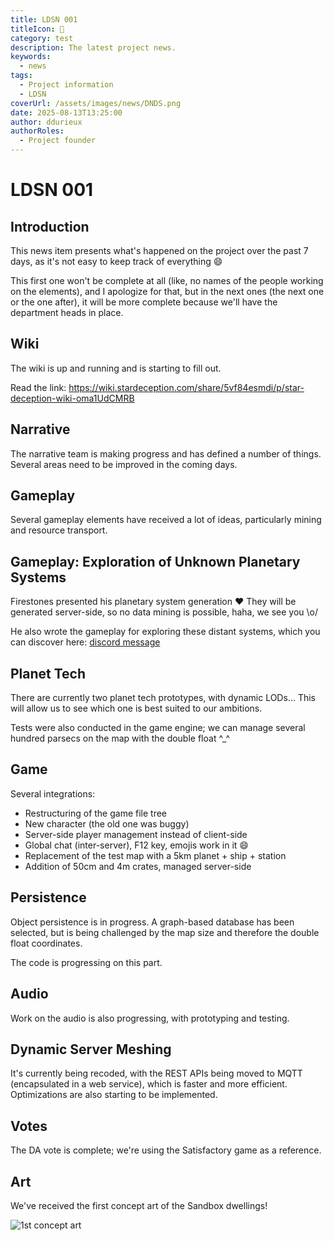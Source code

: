 ```yaml
---
title: LDSN 001
titleIcon: 📰
category: test
description: The latest project news.
keywords:
  - news
tags:
  - Project information
  - LDSN
coverUrl: /assets/images/news/DNDS.png
date: 2025-08-13T13:25:00
author: ddurieux
authorRoles:
  - Project founder
---
```


# LDSN 001

## Introduction

This news item presents what's happened on the project over the past 7 days, as it's not easy to keep track of everything 😄

This first one won't be complete at all (like, no names of the people working on the elements), and I apologize for that, but in the next ones (the next one or the one after), it will be more complete because we'll have the department heads in place.

## Wiki

The wiki is up and running and is starting to fill out.

Read the link: https://wiki.stardeception.com/share/5vf84esmdi/p/star-deception-wiki-oma1UdCMRB

## Narrative

The narrative team is making progress and has defined a number of things. Several areas need to be improved in the coming days.

## Gameplay

Several gameplay elements have received a lot of ideas, particularly mining and resource transport.

## Gameplay: Exploration of Unknown Planetary Systems

Firestones presented his planetary system generation ❤️
They will be generated server-side, so no data mining is possible, haha, we see you \o/

He also wrote the gameplay for exploring these distant systems, which you can discover here: [discord message](https://discord.com/channels/1399325839665004554/1404482920655093812/1404482920655093812)

## Planet Tech

There are currently two planet tech prototypes, with dynamic LODs...
This will allow us to see which one is best suited to our ambitions.

Tests were also conducted in the game engine; we can manage several hundred parsecs on the map with the double float ^\_^

## Game

Several integrations:

- Restructuring of the game file tree
- New character (the old one was buggy)
- Server-side player management instead of client-side
- Global chat (inter-server), F12 key, emojis work in it 😄
- Replacement of the test map with a 5km planet + ship + station
- Addition of 50cm and 4m crates, managed server-side

## Persistence

Object persistence is in progress. A graph-based database has been selected, but is being challenged by the map size and therefore the double float coordinates.

The code is progressing on this part.

## Audio

Work on the audio is also progressing, with prototyping and testing.

## Dynamic Server Meshing

It's currently being recoded, with the REST APIs being moved to MQTT (encapsulated in a web service), which is faster and more efficient.
Optimizations are also starting to be implemented.

## Votes

The DA vote is complete; we're using the Satisfactory game as a reference.

## Art

We've received the first concept art of the Sandbox dwellings!

![1st concept art](/assets/images/news/20250813-concept-art.png)
